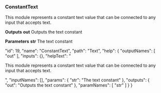 ### ConstantText

This module represents a constant text value that can be connected to any input that accepts text.




**Outputs**
**out**
Outputs the text constant


**Parameters**
**str**
The text constant


  "id": 19,
  "name": "ConstantText",
  "path": "Text",
  "help": {
    "outputNames": [
      "out"
    ],
    "inputs": {},
    "helpText": "<p>This module represents a constant text value that can be connected to any input that accepts text.</p>",
    "inputNames": [],
    "params": {
      "str": "The text constant"
    },
    "outputs": {
      "out": "Outputs the text constant"
    },
    "paramNames": [
      "str"
    ]
  }
}